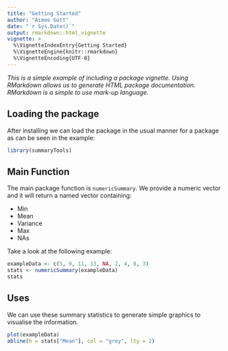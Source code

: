 ```yaml
---
title: "Getting Started"
author: "Aimee Gott"
date: "`r Sys.Date()`"
output: rmarkdown::html_vignette
vignette: >
  %\VignetteIndexEntry{Getting Started}
  %\VignetteEngine{knitr::rmarkdown}
  %\VignetteEncoding{UTF-8}
---
```


*This is a simple example of including a package vignette. Using RMarkdown allows us to generate HTML package documentation. RMarkdown is a simple to use mark-up language.* 

## Loading the package

After installing we can load the package in the usual manner for a package as can be seen in the example:

```r
library(summaryTools)
```

## Main Function

The main package function is `numericSummary`. We provide a numeric vector and it will return a named vector containing:

* Min
* Mean
* Variance
* Max
* NAs

Take a look at the following example:

```r
exampleData <- c(5, 9, 11, 13, NA, 2, 4, 8, 3)
stats <- numericSummary(exampleData)
stats
```

## Uses

We can use these summary statistics to generate simple graphics to visualise the information.

```r
plot(exampleData)
abline(h = stats["Mean"], col = "grey", lty = 2)
```


